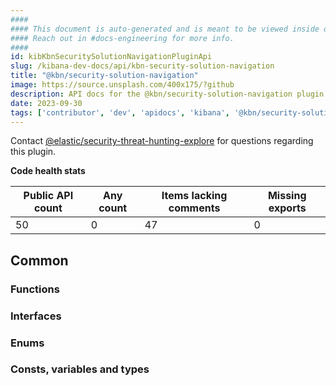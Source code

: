 ```yaml
---
####
#### This document is auto-generated and is meant to be viewed inside our experimental, new docs system.
#### Reach out in #docs-engineering for more info.
####
id: kibKbnSecuritySolutionNavigationPluginApi
slug: /kibana-dev-docs/api/kbn-security-solution-navigation
title: "@kbn/security-solution-navigation"
image: https://source.unsplash.com/400x175/?github
description: API docs for the @kbn/security-solution-navigation plugin
date: 2023-09-30
tags: ['contributor', 'dev', 'apidocs', 'kibana', '@kbn/security-solution-navigation']
---
```




Contact [@elastic/security-threat-hunting-explore](https://github.com/orgs/elastic/teams/security-threat-hunting-explore) for questions regarding this plugin.

**Code health stats**

| Public API count  | Any count | Items lacking comments | Missing exports |
|-------------------|-----------|------------------------|-----------------|
| 50 | 0 | 47 | 0 |

## Common

### Functions
<DocDefinitionList data={kbnSecuritySolutionNavigationObj.common.functions}/>

### Interfaces
<DocDefinitionList data={kbnSecuritySolutionNavigationObj.common.interfaces}/>

### Enums
<DocDefinitionList data={kbnSecuritySolutionNavigationObj.common.enums}/>

### Consts, variables and types
<DocDefinitionList data={kbnSecuritySolutionNavigationObj.common.misc}/>

